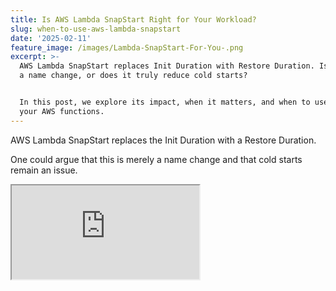 ```yaml
---
title: Is AWS Lambda SnapStart Right for Your Workload?
slug: when-to-use-aws-lambda-snapstart
date: '2025-02-11'
feature_image: /images/Lambda-SnapStart-For-You-.png
excerpt: >-
  AWS Lambda SnapStart replaces Init Duration with Restore Duration. Is it just
  a name change, or does it truly reduce cold starts? 


  In this post, we explore its impact, when it matters, and when to use it for
  your AWS functions.
---
```

AWS Lambda SnapStart replaces the Init Duration with a Restore Duration.

One could argue that this is merely a name change and that cold starts remain an issue.

<iframe src="https://www.youtube.com/embed/lce7O0Gd5z4?feature=oembed" />

In this post, let's explore whether this is true, under what circumstances, and when you should consider Lambda SnapStart for your AWS Functions.

Thanks to AWS for sponsoring this article in my [AWS Lambda Series.](/blog/tag/lambda/)

## What is AWS Lambda SnapStart?

If you are entirely new to AWS Lambda SnapStart, I highly recommend checking out the blog post below to get you up to speed.

<PostCard 
  title="Getting Started with AWS Lambda SnapStart: A Beginner’s Guide"
  description="AWS Lambda SnapStart is a performance optimization that speeds up startup times for Lambda Functions, typically with no changes to your function code. Let’s learn how to enable it on your existing functions, how it works under the hood and make sure your Lambda Functions are SnapStart ready."
  slug="aws-lambda-snapstart/"
  image="/images/Lambda-SnapStart.png"
/>

_AWS_ [_Lambda SnapStart_](https://docs.aws.amazon.com/lambda/latest/dg/snapstart.html) _is a performance optimization that speeds up startup times for Lambda Functions, typically with no changes to your function code._

ℹ️

__Lambda takes a Firecracker microVM snapshot of the initialized execution environment's memory and disk state, encrypts the snapshot, and intelligently caches it to optimize retrieval latency.__

AWS Lambda creates the VM snapshot and sets up everything when you publish a Lambda version with SnapStart enabled.

When the published Lambda version with SnapStart enabled is invoked, the logs no longer have the initialization phase, so they do not show the Init Duration.

![](/images/image-9.png)

AWS CloudWatch logs for a SnapStart enabled Lambda Function showing Restore Duration.

However, it does show a 'Restore Duration' now, which we will explore shortly.

> **Restore Duration** is the time Lambda requires to resume an execution environment from a cached snapshot. It includes:

## Restore Duration vs Init Duration - AWS Lambda SnapStart

One could argue that the Restore Duration replaces the Init Duration with AWS Lambda SnapStart.

_This is true._

If the cold start times/init duration are already in the range of milliseconds, the Restore Duration could be equal to or even greater than the Init Duration, meaning SnapStart's benefits may not be as noticeable.

In such cases, the overhead introduced by restoring the execution state might not justify using SnapStart.

💡

__SnapStart is ideal for functions with Init Duration in seconds. For millisecond cold starts, it may add overhead instead of improving performance.__

However, when the Init Duration is in seconds, the benefit of using SnapStart becomes more apparent.

In these cases, the Restore Duration offers a significantly faster startup time because it skips much of the initialization process by resuming from a pre-warmed, serialized state.

This drastically reduces cold start latency, especially for workloads highly sensitive to startup times.

### Comparing Init vs Restore Duration for different workloads

The impact of SnapStart varies depending on the function’s Init Duration.

Let's compare two workloads—one with an Init Duration in milliseconds and another in seconds—to see how SnapStart affects startup performance in each case.

Below are the CloudWatch LogInsights logs showing the Restore Duration and Init Duration for the function we built in the [Getting Started with AWS Lambda SnapStart](/blog/aws-lambda-snapstart/).

Before enabling SnapStart, the function has an average Init duration of ~550ms.

After enabling SnapStart, the Restore Duration averages around the same and sometimes even more.

![](/images/image-12.png)

CloudWatch Insight logs showing Init Duration and Restore Duration

Enabling SnapStart in these scenarios where the Init duration is already in the milliseconds does not yield much gain to us.

⚠️

__Enabling SnapStart on a Function when the Init Duration is already in milliseconds does not benefit us. In fact, it might hurt us more.__

I modified the same function to introduce a further delay in the constructor to simulate a more significant Init Duration.

It now has a 5-second delay, which could be the case for some of your production workloads, especially if you are [hosting a full ASP.NET API](/blog/asp-net-core-on-aws-lambda/) or similar workloads.

```csharp
public Function()
{
    _configuration = ReadConfigFromS3();

    SnapshotRestore.RegisterAfterRestore(() =>
    {
        _constructorId = Guid.NewGuid();
        return ValueTask.CompletedTask;
    });

    Task.Delay(TimeSpan.FromSeconds(5)).Wait();
}
```

⚠️

__Don't block on async calls using__ _`Wait`_ __as shown above - This is done purely for demonstration purposes.__

In this case, before enabling SnapStart, the Init Duration shows 5550ms in the logs below.

![](/images/image-13.png)

However, with Lambda SnapStart enabled, the Restore Duration averages ~350m,s, significantly lower than the Init Duration.

Enabling SnapStart is beneficial in scenarios like this, where the Init Duration is significant (in seconds).

## How Lambda SnapStart Improves Scalability

By improving startup times, SnapStart helps reduce the number of execution environments (and thus cold starts) required as your function scales.

_For example_, imagine your function handles 10 requests over 3 seconds, and without SnapStart, it has a 6-second cold start. This would require Lambda to create 10 concurrent execution environments, resulting in 10 cold starts.

With SnapStart, if the cold start is reduced to 1 second, Lambda would only need to create four concurrent execution environments capable of handling four requests in the first second.

These same four environments would then be reused to handle the remaining requests over the next two seconds, reducing the overall cold start impact and improving scalability.

The complete source code and the Powershell scripts are available [here](https://github.com/rahulpnath/youtube-samples/tree/main/lambda-snap-start).
